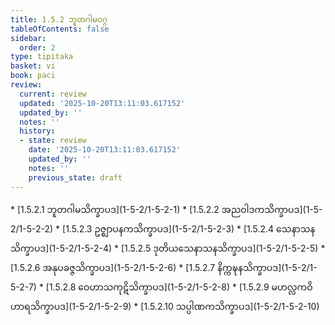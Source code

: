 ```yaml
---
title: 1.5.2 ဘူတဂါမဝဂ္ဂ
tableOfContents: false
sidebar:
  order: 2
type: tipitaka
basket: vi
book: paci
review:
  current: review
  updated: '2025-10-20T13:11:03.617152'
  updated_by: ''
  notes: ''
  history:
  - state: review
    date: '2025-10-20T13:11:03.617152'
    updated_by: ''
    notes: ''
    previous_state: draft
---
```



<DynamicBreadcrumb />


<ReviewStatus review={frontmatter.review} showDetails={true} />

<HypothesisAnnotation frontmatter={frontmatter} />



<TableOfContents book="paci" section="1.5.2">
* [1.5.2.1 ဘူတဂါမသိက္ခာပဒ](1-5-2/1-5-2-1)
* [1.5.2.2 အညဝါဒကသိက္ခာပဒ](1-5-2/1-5-2-2)
* [1.5.2.3 ဥဇ္ဈာပနကသိက္ခာပဒ](1-5-2/1-5-2-3)
* [1.5.2.4 သေနာသနသိက္ခာပဒ](1-5-2/1-5-2-4)
* [1.5.2.5 ဒုတိယသေနာသနသိက္ခာပဒ](1-5-2/1-5-2-5)
* [1.5.2.6 အနုပခဇ္ဇသိက္ခာပဒ](1-5-2/1-5-2-6)
* [1.5.2.7 နိက္ကဍ္ဎနသိက္ခာပဒ](1-5-2/1-5-2-7)
* [1.5.2.8 ဝေဟာသကုဋိသိက္ခာပဒ](1-5-2/1-5-2-8)
* [1.5.2.9 မဟလ္လကဝိဟာရသိက္ခာပဒ](1-5-2/1-5-2-9)
* [1.5.2.10 သပ္ပါဏကသိက္ခာပဒ](1-5-2/1-5-2-10)
</TableOfContents>